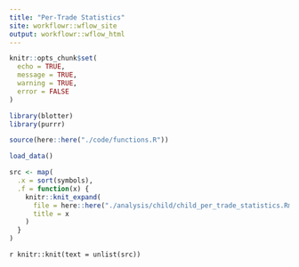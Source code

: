 ```yaml
---
title: "Per-Trade Statistics"
site: workflowr::wflow_site
output: workflowr::wflow_html
---
```


```r
knitr::opts_chunk$set(
  echo = TRUE, 
  message = TRUE, 
  warning = TRUE, 
  error = FALSE
)
```

```r
library(blotter)
library(purrr)
```

```r
source(here::here("./code/functions.R"))
```

```r
load_data()
```

```r
src <- map(
  .x = sort(symbols), 
  .f = function(x) {
    knitr::knit_expand(
      file = here::here("./analysis/child/child_per_trade_statistics.Rmd"), 
      title = x
    )
  }
)
```

`r knitr::knit(text = unlist(src))`
